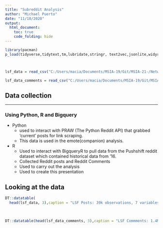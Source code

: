 ```yaml
---
title: "Subreddit Analysis"
author: "Michael Puerto"
date: "11/10/2020"
output: 
  html_document:
    toc: true
    code_folding: hide
---
```


```r

library(pacman)
p_load(tidyverse,tidytext,tm,lubridate,stringr, text2vec,jsonlite,widyr,quanteda,visNetwork,igraph,ggraph,DT)



lsf_data = read_csv("C:/Users/macia/Documents/MSIA-19/Git/MSIA-21-/Network Analysis/lsf_data.csv")

lsf_data_comments = read_csv("C:/Users/macia/Documents/MSIA-19/Git/MSIA-21-/Network Analysis/lsf_data_comments.csv")

```


## Data collection

---

### Using Python, R and Bigquery

- Python
  * used to interact with PRAW (The Python Reddit API) that grabbed 'current' posts for link scraping.
  * This data is used in the emote(companion) analysis. 


- R
  * Used to interact with BigqueryR to pull data from the Pushshift reddit dataset which contained historical data from '16. 
  * Collected Reddit posts and Reddit Comments
  * Used to carry out the analysis
  * Used to create this  presentation
  
  
  
## Looking at the data



```r
DT::datatable(
  head(lsf_data, 3),caption = "LSF Posts: 39k observations, 7 variables",fillContainer = T,width =800 ,height = 1200)

```


<br>

```r
DT::datatable(head(lsf_data_comments, 3),caption = "LSF Commments: 1.4M Observations, 8 variables",fillContainer = T)

```
